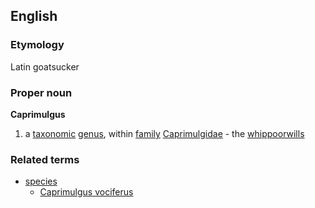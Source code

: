 ==English==
===Etymology===
Latin goatsucker

===Proper noun===
{{wikipedia}}
'''Caprimulgus'''

#a [[taxonomic]] [[genus]], within [[family]] [[Caprimulgidae]] - the [[whippoorwill]]s

===Related terms===
{{wikispecies}}
*[[species]]
**[[Caprimulgus vociferus]]